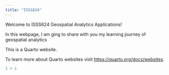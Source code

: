 ```yaml
---
title: "ISSS624"
---
```


Welcome to ISSS624 Geospatial Analytics Applications!

In this webpage, I am ging to share with you my learning journey of geospatial analytics

This is a Quarto website.

To learn more about Quarto websites visit <https://quarto.org/docs/websites>.

```r
1 + 1
```
